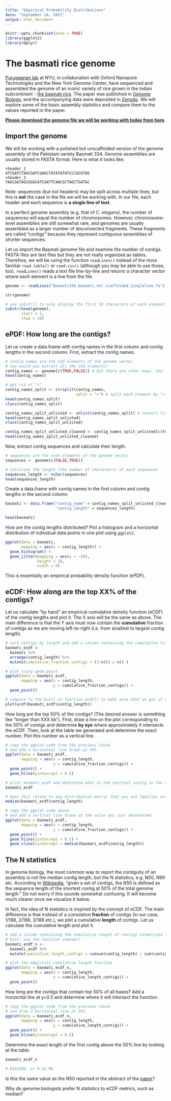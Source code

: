 ```yaml
---
title: "Empirical Probability Distributions"
date: "September 24, 2021"
output: html_document
---
```


```r
knitr::opts_chunk$set(echo = TRUE)
library(ggplot2)
library(dplyr)
```

# The basmati rice genome

[Purugganan lab](https://plantevolgen.org/) at NYU, in collaboration with Oxford Nanopore Technologies and the New York Genome Center, have sequenced and assembled the genome of an iconic variety of rice grown in the Indian subcontinent - [the basmati rice](https://en.wikipedia.org/wiki/Basmati). The paper was published in [Genome Biology](https://doi.org/10.1186/s13059-020-1938-2), and the accompanying data were deposited in [Zenodo](https://doi.org/10.5281/zenodo.3355330). We will explore some of the basic assembly statistics and compare them to the values reported in the paper.

[**Please download the genome file we will be working with today from here**](https://drive.google.com/file/d/1G3pP27gwQBGVfQLNoJxIfzsg1C_zokmj/view?usp=sharing).

## Import the genome

We will be working with a polished but unscaffolded version of the genome assembly of the Pakistani variety Basmati 334. Genome assemblies are usually stored in FASTA format. Here is what it looks like:

```
>header_1
ATCGATCTAGCGATCGAGCTATATATATCCCGCGTAG
>header_2
TAGCGATAGCGGGCATCGATTCAACGCTAGCTGATGC
```

Note: sequences (but not headers) may be split across multiple lines, but this is **not** the case in the file we will be working with. In our file, each header and each sequence is **a single line of text**.

In a perfect genome assembly (e.g. that of *C. elegans*), the number of sequences will equal the number of chromosomes. However, chromosome-level assemblies are still somewhat rare, and genomes are usually assembled as a larger number of disconnected fragments. These fragments are called "contigs" because they represent contiguous assemblies of shorter sequences.

Let us import the Basmati genome file and examine the number of contigs. FASTA files are text files but they are not really organized as tables. Therefore, we will be using the function `readLines()` instead of the more familiar `read.table()` or `read.csv()` (although you may be able to use those, too). `readLines()` reads a text file line-by-line and returns a character vector where each element is a line from the file.
```r
genome <- readLines("Basmati334.basmati.not_scaffolded_singleline.fa")

str(genome)

# use substr() to only display the first 10 characters of each element, because your laptop will likely freeze otherwise (most sequences are very long)
substr(head(genome),
       start = 1,
       stop = 10) 
```

## ePDF: How long are the contigs?

Let us create a data.frame with contig names in the first column and contig lengths in the second column. First, extract the contig names.
```r
# contig names are the odd elements of the genome vector
# how would you extract all the odd elements?
contig_names <- genome[c(TRUE,FALSE)] # but there are other ways, too
head(contig_names)

# get rid of ">"
contig_names_split <- strsplit(contig_names,
                               split = ">") # split each element by ">"
head(contig_names_split)
class(contig_names_split)

contig_names_split_unlisted <- unlist(contig_names_split) # convert list to vector
head(contig_names_split_unlisted)
class(contig_names_split_unlisted)

contig_names_split_unlisted_cleaned <- contig_names_split_unlisted[c(FALSE,TRUE)] # only keep even elements
head(contig_names_split_unlisted_cleaned)
```

Now, extract contig sequences and calculate their length.
```r
# sequences are the even elements of the genome vector
sequences <- genome[c(FALSE,TRUE)]

# calculate the length (the number of characters) of each sequences
sequences_length <- nchar(sequences)
head(sequences_length)
```

Create a data.frame with contig names in the first column and contig lengths in the second column.
```r
basmati <- data.frame("contig_name" = contig_names_split_unlisted_cleaned,
                      "contig_length" = sequences_length)

head(basmati)
```

How are the contig lengths distributed? Plot a histogram and a horizontal distribution of individual data points in one plot using `ggplot2`.
```r
ggplot(data = basmati,
       mapping = aes(x = contig_length)) +
  geom_histogram() +
  geom_jitter(mapping = aes(y = -20),
              height = 10,
              width = 0)
```

This is essentially an empirical probability density function (ePDF).

## eCDF: How along are the top XX% of the contigs?

Let us calculate "by hand" an empirical cumulative density function (eCDF) of the contig lengths and plot it. The X axis will be the same as above. The main difference is that the Y axis must now contain the **cumulative** fraction of contigs as we are moving left-to-right (i.e. from smallest to largest contig length).
```r
# sort contigs by length and add a column containing the cumulative fraction of contigs (in our case 1/188, 2/188, 3/188, etc.) using dplyr
basmati_ecdf <-
  basmati %>%
  arrange(contig_length) %>%
  mutate(cumulative_fraction_contigs = (1:n()) / n() )

# plot using geom_point
ggplot(data = basmati_ecdf,
       mapping = aes(x = contig_length,
                     y = cumulative_fraction_contigs)) +
  geom_point()

# compare to the built-in function ecdf() to make sure that we got it right
plot(ecdf(basmati_ecdf$contig_length))
```

How long are the top 50% of the contigs? (The desired answer is something like "longer than XXX kb"). First, draw a line on the plot corresponding to the 50% of contigs and determine **by eye** where approximately it intersects the eCDF. Then, look at the table we generated and determine the exact number. Plot this number as a vertical line.
```r
# copy the ggplot code from the previous chunk
# and add a horizontal line drawn at 50%
ggplot(data = basmati_ecdf,
       mapping = aes(x = contig_length,
                     y = cumulative_fraction_contigs)) +
  geom_point() +
  geom_hline(yintercept = 0.5)

# print basmati_ecdf and determine what is the shortest contig in the top 50%
basmati_ecdf

# does this relate to any distribution metric that you are familiar with?
median(basmati_ecdf$contig_length)

# copy the ggplot code above
# and add a vertical line drawn at the value you just determined 
ggplot(data = basmati_ecdf,
       mapping = aes(x = contig_length,
                     y = cumulative_fraction_contigs)) +
  geom_point() +
  geom_hline(yintercept = 0.5) +
  geom_vline(xintercept = median(basmati_ecdf$contig_length))
```

## The N statistics

In genome biology, the most common way to report the contiguity of an assembly is not the median contig length, but the N statistics, e.g. N50, N90 etc. According to [Wikipedia](https://en.wikipedia.org/wiki/N50,_L50,_and_related_statistics#Definition), "given a set of contigs, the N50 is defined as the sequence length of the shortest contig at 50% of the total genome length." Do not worry if this sounds somewhat confusing. It will become much clearer once we visualize it below.

In fact, the idea of N statistics is inspired by the concept of eCDF. The main difference is that instead of a cumulative **fraction** of contigs (in our case, 1/188, 2/188, 3/188 etc.), we plot a cumulative **length** of contigs. Let us calculate the cumulative length and plot it.
```r
# add a column containing the cumulative length of contigs normalized to the total length of the assembly
# hint: use the function cumsum()
basmati_ecdf_n <-
  basmati_ecdf %>%
  mutate(cumulative_length_contigs = cumsum(contig_length) / sum(contig_length) )

# plot the empirical cumulative length function
ggplot(data = basmati_ecdf_n,
       mapping = aes(x = contig_length,
                     y = cumulative_length_contigs)) +
  geom_point()
```

How long are the contigs that contain top 50% of all bases? Add a horizontal line at y=0.5 and determine where it will intersect the function.
```r
# copy the ggplot code from the previous chunk
# and draw a horizontal line at 50%
ggplot(data = basmati_ecdf_n,
       mapping = aes(x = contig_length,
                     y = cumulative_length_contigs)) +
  geom_point() +
  geom_hline(yintercept = 0.5)
```

Determine the exact length of the first contig above the 50% line by looking at the table.
```r
basmati_ecdf_n

# 6316586, or 6.32 Mb
```

Is this the same value as the N50 reported in the abstract of the [paper](https://doi.org/10.1186/s13059-020-1938-2)?

Why do genome biologists prefer N statistics to eCDF metrics, such as median?
